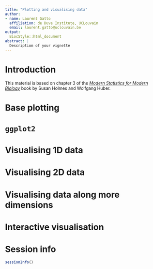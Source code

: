 ```yaml
---
title: "Plotting and visualising data"
author:
- name: Laurent Gatto
  affiliation: de Duve Institute, UCLouvain
  email: laurent.gatto@uclouvain.be
output:
  BiocStyle::html_document
abstract: |
  Description of your vignette
---
```


# Introduction

This material is based on chapter 3 of the [*Modern Statistics for Modern Biology*](https://www.huber.embl.de/msmb/) book by Susan Holmes and Wolfgang Huber.

# Base plotting

# `ggplot2`

# Visualising 1D data

# Visualising 2D data

# Visualising data along more dimensions

# Interactive visualisation



# Session info {.unnumbered}

```r
sessionInfo()
```
